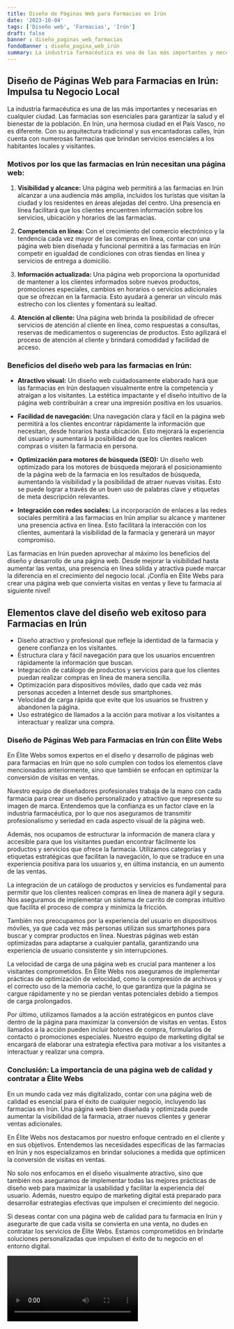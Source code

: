 ```yaml
---
title: Diseño de Páginas Web para Farmacias en Irún
date: '2023-10-04'
tags: ['Diseño web', 'Farmacias', 'Irún']
draft: false
banner : diseño_paginas_web_farmacias
fondoBanner : diseño_pagina_web_irún
summary: La industria farmacéutica es una de las más importantes y necesarias en cualquier ciudad. Las farmacias son esenciales para garantizar la salud y el bienestar de la población. En Irún, una hermosa ciudad en el País Vasco, no es diferente. Con su arquitectura tradicional y sus encantadoras calles, Irún cuenta con numerosas farmacias que brindan servicios esenciales a los habitantes locales y visitantes.
---
```


## **Diseño de Páginas Web para Farmacias en Irún: Impulsa tu Negocio Local**

La industria farmacéutica es una de las más importantes y necesarias en cualquier ciudad. Las farmacias son esenciales para garantizar la salud y el bienestar de la población. En Irún, una hermosa ciudad en el País Vasco, no es diferente. Con su arquitectura tradicional y sus encantadoras calles, Irún cuenta con numerosas farmacias que brindan servicios esenciales a los habitantes locales y visitantes.

### **Motivos por los que las farmacias en Irún necesitan una página web:**

1. **Visibilidad y alcance:** Una página web permitirá a las farmacias en Irún alcanzar a una audiencia más amplia, incluidos los turistas que visitan la ciudad y los residentes en áreas alejadas del centro. Una presencia en línea facilitará que los clientes encuentren información sobre los servicios, ubicación y horarios de las farmacias.

2. **Competencia en línea:** Con el crecimiento del comercio electrónico y la tendencia cada vez mayor de las compras en línea, contar con una página web bien diseñada y funcional permitirá a las farmacias en Irún competir en igualdad de condiciones con otras tiendas en línea y servicios de entrega a domicilio.

3. **Información actualizada:** Una página web proporciona la oportunidad de mantener a los clientes informados sobre nuevos productos, promociones especiales, cambios en horarios o servicios adicionales que se ofrezcan en la farmacia. Esto ayudará a generar un vínculo más estrecho con los clientes y fomentará su lealtad.

4. **Atención al cliente:** Una página web brinda la posibilidad de ofrecer servicios de atención al cliente en línea, como respuestas a consultas, reservas de medicamentos o sugerencias de productos. Esto agilizará el proceso de atención al cliente y brindará comodidad y facilidad de acceso.

### **Beneficios del diseño web para las farmacias en Irún:**

- **Atractivo visual:** Un diseño web cuidadosamente elaborado hará que las farmacias en Irún destaquen visualmente entre la competencia y atraigan a los visitantes. La estética impactante y el diseño intuitivo de la página web contribuirán a crear una impresión positiva en los usuarios.

- **Facilidad de navegación:** Una navegación clara y fácil en la página web permitirá a los clientes encontrar rápidamente la información que necesitan, desde horarios hasta ubicación. Esto mejorará la experiencia del usuario y aumentará la posibilidad de que los clientes realicen compras o visiten la farmacia en persona.

- **Optimización para motores de búsqueda (SEO):** Un diseño web optimizado para los motores de búsqueda mejorará el posicionamiento de la página web de la farmacia en los resultados de búsqueda, aumentando la visibilidad y la posibilidad de atraer nuevas visitas. Esto se puede lograr a través de un buen uso de palabras clave y etiquetas de meta descripción relevantes.

- **Integración con redes sociales:** La incorporación de enlaces a las redes sociales permitirá a las farmacias en Irún ampliar su alcance y mantener una presencia activa en línea. Esto facilitará la interacción con los clientes, aumentará la visibilidad de la farmacia y generará un mayor compromiso.

Las farmacias en Irún pueden aprovechar al máximo los beneficios del diseño y desarrollo de una página web. Desde mejorar la visibilidad hasta aumentar las ventas, una presencia en línea sólida y atractiva puede marcar la diferencia en el crecimiento del negocio local. ¡Confía en Élite Webs para crear una página web que convierta visitas en ventas y lleve tu farmacia al siguiente nivel!



<GifSeo />

<Cta />

## Elementos clave del diseño web exitoso para Farmacias en Irún

- Diseño atractivo y profesional que refleje la identidad de la farmacia y genere confianza en los visitantes.
- Estructura clara y fácil navegación para que los usuarios encuentren rápidamente la información que buscan.
- Integración de catálogo de productos y servicios para que los clientes puedan realizar compras en línea de manera sencilla.
- Optimización para dispositivos móviles, dado que cada vez más personas acceden a Internet desde sus smartphones.
- Velocidad de carga rápida que evite que los usuarios se frustren y abandonen la página.
- Uso estratégico de llamados a la acción para motivar a los visitantes a interactuar y realizar una compra.

### Diseño de Páginas Web para Farmacias en Irún con Élite Webs

En Élite Webs somos expertos en el diseño y desarrollo de páginas web para farmacias en Irún que no solo cumplen con todos los elementos clave mencionados anteriormente, sino que también se enfocan en optimizar la conversión de visitas en ventas.

Nuestro equipo de diseñadores profesionales trabaja de la mano con cada farmacia para crear un diseño personalizado y atractivo que represente su imagen de marca. Entendemos que la confianza es un factor clave en la industria farmacéutica, por lo que nos aseguramos de transmitir profesionalismo y seriedad en cada aspecto visual de la página web.

Además, nos ocupamos de estructurar la información de manera clara y accesible para que los visitantes puedan encontrar fácilmente los productos y servicios que ofrece la farmacia. Utilizamos categorías y etiquetas estratégicas que facilitan la navegación, lo que se traduce en una experiencia positiva para los usuarios y, en última instancia, en un aumento de las ventas.

La integración de un catálogo de productos y servicios es fundamental para permitir que los clientes realicen compras en línea de manera ágil y segura. Nos aseguramos de implementar un sistema de carrito de compras intuitivo que facilita el proceso de compra y minimiza la fricción.

También nos preocupamos por la experiencia del usuario en dispositivos móviles, ya que cada vez más personas utilizan sus smartphones para buscar y comprar productos en línea. Nuestras páginas web están optimizadas para adaptarse a cualquier pantalla, garantizando una experiencia de usuario consistente y sin interrupciones.

La velocidad de carga de una página web es crucial para mantener a los visitantes comprometidos. En Élite Webs nos aseguramos de implementar prácticas de optimización de velocidad, como la compresión de archivos y el correcto uso de la memoria caché, lo que garantiza que la página se cargue rápidamente y no se pierdan ventas potenciales debido a tiempos de carga prolongados.

Por último, utilizamos llamados a la acción estratégicos en puntos clave dentro de la página para maximizar la conversión de visitas en ventas. Estos llamados a la acción pueden incluir botones de compra, formularios de contacto o promociones especiales. Nuestro equipo de marketing digital se encargará de elaborar una estrategia efectiva para motivar a los visitantes a interactuar y realizar una compra.

### Conclusión: La importancia de una página web de calidad y contratar a Élite Webs

En un mundo cada vez más digitalizado, contar con una página web de calidad es esencial para el éxito de cualquier negocio, incluyendo las farmacias en Irún. Una página web bien diseñada y optimizada puede aumentar la visibilidad de la farmacia, atraer nuevos clientes y generar ventas adicionales.

En Élite Webs nos destacamos por nuestro enfoque centrado en el cliente y en sus objetivos. Entendemos las necesidades específicas de las farmacias en Irún y nos especializamos en brindar soluciones a medida que optimicen la conversión de visitas en ventas.

No solo nos enfocamos en el diseño visualmente atractivo, sino que también nos aseguramos de implementar todas las mejores prácticas de diseño web para maximizar la usabilidad y facilitar la experiencia del usuario. Además, nuestro equipo de marketing digital está preparado para desarrollar estrategias efectivas que impulsen el crecimiento del negocio.

Si deseas contar con una página web de calidad para tu farmacia en Irún y asegurarte de que cada visita se convierta en una venta, no dudes en contratar los servicios de Élite Webs. Estamos comprometidos en brindarte soluciones personalizadas que impulsen el éxito de tu negocio en el entorno digital.

<Video />

<CtaBot job='Farmacias' city='Irún'/>

<Gmaps query='Irún+españa+maps' />